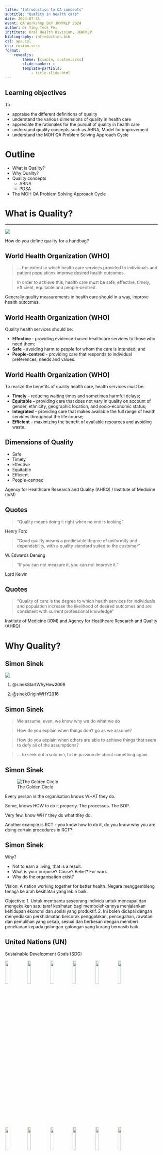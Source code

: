 ```yaml
---
title: "Introduction to QA concepts"
subtitle: "Quality in health care"
date: 2024-07-31
event: QA Workshop BKP JKWPKLP 2024
author: Dr Ting Teck Pei
institute: Oral Health Division, JKWPKLP
bibliography: introduction.bib
csl: apa.csl
css: custom.scss
format:
    revealjs:
        theme: [simple, custom.scss]
        slide-number: c
        template-partials:
            - title-slide.html
---
```


## Learning objectives

To

*   appraise the different definitions of quality
*   understand the various dimensions of quality in health care
*   appreciate the rationales for the pursuit of quality in health care
*   understand quality concepts such as ABNA, Model for improvement
*   understand the MOH QA Problem Solving Approach Cycle

# Outline

*   What is Quality?
*   Why Quality?
*   Quality concepts
    *   ABNA
    *   PDSA
*   The MOH QA Problem Solving Approach Cycle

# What is Quality?

---

![](images/prada.jpg){fig-align="center"} 

::: notes
How do you define quality for a handbag?
:::

## World Health Organization (WHO)

::: fragment
> ... the extent to which health care services provided to individuals and patient populations improve desired health outcomes.
:::

::: fragment
> In order to achieve this, health care must be safe, effective, timely, efficient, equitable and people-centred.
:::

::: notes
Generally quality measurements in health care should in a way, improve health outcomes.
:::

## World Health Organization (WHO)

Quality health services should be:

::: {.incremental}

*   **Effective** - providing evidence-based healthcare services to those who need them;
*   **Safe** - avoiding harm to people for whom the care is intended; and
*   **People-centred** - providing care that responds to individual preferences, needs and values.

:::

## World Health Organization (WHO)

To realize the benefits of quality health care, health services must be:

::: {.incremental}

*   **Timely** – reducing waiting times and sometimes harmful delays;
*   **Equitable** – providing care that does not vary in quality on account of gender, ethnicity, geographic location, and socio-economic status;
*   **Integrated** – providing care that makes available the full range of health services throughout the life course;
*   **Efficient** – maximizing the benefit of available resources and avoiding waste.

:::

## Dimensions of Quality

*   Safe
*   Timely
*   Effective
*   Equitable
*   Efficient
*   People-centred

::: {.quote-source}
Agency for Healthcare Research and Quality (AHRQ) / Institute of Medicine (IoM)
:::

## Quotes

::: {.fragment}
> "Quality means doing it right when no one is looking"

:::: {.quote-source}
Henry Ford
::::

:::

::: {.fragment}
> "Good quality means a predictable degree of uniformity and dependability, with a quality standard suited to the customer"

:::: {.quote-source}
W. Edwards Deming
::::

:::

::: {.fragment}
> "If you can not measure it, you can not improve it."

:::: {.quote-source}
Lord Kelvin
::::

:::

## Quotes

::: {.fragment}

> "Quality of care is the degree to which health services for individuals and population increase the likelihood of desired outcomes and are consistent with current professional knowledge"

:::: {.quote-source}
Institute of Medicine (IOM) and Agency for Healthcare Research and Quality (AHRQ)
::::

:::

# Why Quality?

## Simon Sinek

![](images/simon_sinek.jpeg){fig-align="center"}

1.  @sinekStartWhyHow2009

2.  @sinekOriginWHY2016

## Simon Sinek

::: {.fragment}
> We assume, even, we know why we do what we do
:::

::: {.fragment}
> How do you explain when things don't go as we assume?
:::

::: {.fragment}
> How do you explain when others are able to achieve things that seem to defy all of the assumptions?
:::

::: {.fragment}
> ... to seek out a solution, to be passionate about something again.
:::

## Simon Sinek

![The Golden Circle](images/golden-circle.png){fig-align="center"}

::: {.notes}
Every person in the organisation knows WHAT they do.

Some, knows HOW to do it properly. The processes. The SOP.

Very few, know WHY they do what they do.

Another example is RCT - you know how to do it, do you know why you are doing certain procedures in RCT?
:::

## Simon Sinek
Why?

::: {.incremental .r-fit-text}
*   Not to earn a living, that is a result.
*   What is your purpose? Cause? Belief? For work.
*   Why do the organisation exist?
:::

::: {.notes}
Vision:
A nation working together for better health.
Negara menggembleng tenaga ke arah kesihatan yang lebih baik.

Objective:
1. Untuk membantu seseorang individu untuk mencapai dan mengekalkan satu taraf kesihatan bagi membolehkannya menjalankan kehidupan ekonomi dan sosial yang produktif.
2. Ini boleh dicapai dengan menyediakan perkhidmatan bercorak penggalakan, pencegahan, rawatan dan pemulihan yang cekap, sesuai dan berkesan dengan memberi penekanan kepada golongan-golongan yang kurang bernasib baik. 
:::

## United Nations (UN) {auto-animate=true}

Sustainable Development Goals (SDG)

![](images/sdg/E-WEB-Goal-01.png){width="14%"}
![](images/sdg/E-WEB-Goal-02.png){width="14%"}
![](images/sdg/E-WEB-Goal-03.png){width="14%"}
![](images/sdg/E-WEB-Goal-04.png){width="14%"}
![](images/sdg/E-WEB-Goal-05.png){width="14%"}
![](images/sdg/E-WEB-Goal-06.png){width="14%"}
![](images/sdg/E-WEB-Goal-07.png){width="14%"}
![](images/sdg/E-WEB-Goal-08.png){width="14%"}
![](images/sdg/E-WEB-Goal-09.png){width="14%"}
![](images/sdg/E-WEB-Goal-10.png){width="14%"}
![](images/sdg/E-WEB-Goal-11.png){width="14%"}
![](images/sdg/E-WEB-Goal-12.png){width="14%"}
![](images/sdg/E-WEB-Goal-13.png){width="14%"}
![](images/sdg/E-WEB-Goal-14.png){width="14%"}
![](images/sdg/E-WEB-Goal-15.png){width="14%"}
![](images/sdg/E-WEB-Goal-16.png){width="14%"}
![](images/sdg/E-WEB-Goal-17.png){width="14%"}

::: notes
SDG is a set of goals listed by the UN to guide countries to move towards a better world.

It encompasses all sectors, not only health, to make sure a country's development is well-rounded and sustainable.
:::

## United Nations (UN) {auto-animate=true}

SDG 3 - "Ensure healthy lives and promote well-being for all at all ages"

![](images/sdg/E-WEB-Goal-03.png){width="30%"}

::: {.fragment}
**Target 3.8** Achieve universal health coverage, including financial risk protection, access to **quality** essential health-care services and access to safe, effective, quality and affordable essential medicines and vaccines for all
:::

## WHO

::: fragment
*   Universal Health Coverage

    > Equal access for all to good **quality** health services and with no financial risk for those in need of them.
:::

::: fragment
*   Health for All
:::

## @nationalacademiesofsciencesengineeringandmedicineCurrentStateGlobal2018

Burden of poor quality in health care in LMICs

::: incremental

*   Overall, between 5.7 and 8.4 million deaths are attributed to poor-quality care each year, amounting to 15 percent of overall deaths.
*   Poor-quality care imposes costs of $1.4 to $1.6 trillion each year in lost productivity.

:::

::: notes
One of the core duty of health sector is to ensure country stays productive, through maintaining good health.
:::

## Good Medical Practice, General Medical Council UK

::: fragment
Paragraph 13

>   You must take steps to monitor, maintain, develop, and improve your performance and the quality of your work, including taking part in systems of **quality assurance and quality improvement** to promote patient safety across the whole scope of your practice.
:::

## Good Medical Practice, General Medical Council UK

::: {.callout-note}
This includes:

1.  contributing to discussions and decisions about improving the **quality of services and outcomes**;
2.  taking part in regular reviews and audits of your work, and your team’s work, and responding constructively to the outcomes, taking steps to address problems, and carrying out further training where necessary;
:::

## Good Medical Practice, General Medical Council UK

::: {.callout-note}
3.  regularly taking part in training and/or continuing professional development;
4.  regularly reflecting on your standards of practice and the care you provide, including:
    a.  reflecting on any constructive feedback available to you;
    b.  considering how your life experience, culture and beliefs influence your interactions with others and may impact on the decisions you make and the care you provide.
:::

# Patients' POV

## Patients' POV

*   Responsiveness to perceived care needs
*   Level of communication, concern and courtesy
*   Degree of symptom relief
*   Level of functional improvement

[@abdullahQAQIWorkbook2020 p.g. 4]

## Quality in the eyes of

::: columns

::: {.column width="30%"}
*General public*

-   Fairness
-   Communication
-   Functional improvement
-   Symptom relief
:::

::: {.column width="3%"}
:::

::: {.fragment .column width="32%"}
*Policy makers*

-   Accessibility
-   Relevance of service
-   Efficiency
:::

::: {.column width="3%"}
:::

::: {.fragment .column width="32%"}
*Health care providers*

-   Technically sound
-   Treatment outcome
:::

:::

# QA Concepts

## Quality Assurance (QA)

::: fragment
Identifying problems in the delivery of care and designing and implementing corrective steps to overcome those problems.
:::

::: fragment
Within the context of QA, improvement efforts are focused on raising the level of quality to meet a predefined standard. 
:::

## Quality Assurance (QA)

1.  **ASSESS** quality problem (using data)
1.  **CORRECTION** of observed defects (remedial measures)

## ABNA

ABNA (Achievable Benefit Not Achieved) = the difference between Optimum level and Actual level of achievement.

![](images/abna-1.png)

## ABNA

![](images/abna-2 v2.png)

## ABNA

![](images/abna-3.png)

## Quality Improvement (QI)

::: fragment
Actions that are taken systematically and proactively to continuously improve the processes involved in the delivery of care, based on data.
:::

::: fragment
QI strives to achieve the highest possible rather than reaching a predefined level of quality.
:::

::: fragment
Processes, rather than individuals are at the centre of QI so the activities are intrinsically focused on preventing errors rather than placing blame.
:::

## Quality Improvement (QI)

1.  Goal is to attain **HIGHEST POSSIBLE** level of quality
1.  Focuses on both **PROCESSES** and outcome

## Quality Improvement principles

::: incremental
1.  Understanding work in terms of processes and systems
1.  Developing solutions by teams of providers and patients
1.  Focusing on patient needs
1.  Testing and measuring effects of change
1.  Peer learning
:::

::: fragment
### Further readings
Adams D. (2018). Quality improvement; part 1: introduction and overview. *BJA education, 18(3)*, 89–94. https://doi.org/10.1016/j.bjae.2017.12.002
:::

## The Model of Improvement (PDSA)

![Plan Do Study Act](images/PDSA.png)

## The MOH QA Problem Solving Approach

![QA/QI cycle from @abdullahQAQIWorkbook2020](images/MOH_QA_cycle.png)

::: notes
As you can see, studying the problem is almost half of the cycle.
:::

<!-- ```{dot}
digraph {
    ProbId[label="Problem identification"]
    ProbPrio[label="Problem prioritisation"]
    ProbAna[label="Problem analysis"]
    Gather[label="Gathering information and analysis"]
    IdStrategy[label="Identification of Strategy for Change (Remedial measures)"]
    ImpStrategy[label="Implementation of Remedial Measures"]
    Eff[label="Effects of Change"]

    ProbId -> ProbPrio;
    ProbPrio -> ProbAna;
    ProbAna -> Gather;
    Gather -> IdStrategy;
    IdStrategy -> ImpStrategy;
    ImpStrategy -> Eff;
    Eff -> ProbId;
    Eff -> ProbAna;
    Eff -> Gather;
    Eff -> IdStrategy;
}
``` -->

# Reality check

## Has increased spending resulted in improved quality?

-   Without change of system it will not.
-   Quality will only improve if healthcare providers at all levels are actively encouraged to redesign the system.
-   Data is important to generate clinically convincing analyses of quality of care.

@tomsonWhatWouldIt2009

# References

::: {#refs}
:::

# Acknowledgement

Thanks to

Dr. Nur Ezdiani Mohamed
MBBCHBAO (TCD), DRPH (UKM)

for her slides for

From Not So Zero to Hero

QA Workshop for Oral Health Programme

October 2023

# Thank you

![](images/ending%20image.jfif)
